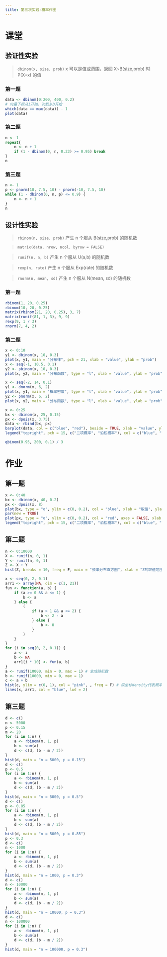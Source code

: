 ---
title: 第三次实践-概率作图
---

# 课堂

## 验证性实验

> ` dbinom(x, size, prob)` x 可以是值或范围，返回 X~B(size,prob) 时 P(X=x) 的值

### 第一题

```{r}
data <- dbinom(0:200, 400, 0.2)
# 向量下标从1开始，次数从0开始
which(data == max(data)) - 1
plot(data)
```

### 第二题

```{r}
n <- 1
repeat{
    n <- n + 1
    if (1 - dbinom(0, n, 0.23) >= 0.95) break
}
n
```

### 第三题

```{r}
n <- 1
p <- pnorm(10, 7.5, 10) - pnorm(-10, 7.5, 10)
while (1 - dbinom(0, n, p) <= 0.9) {
    n <- n + 1
}
n
```

## 设计性实验

> ` rbinom(n, size, prob)` 产生 n 个服从 B(size,prob) 的随机数

> ` matrix(data, nrow, ncol, byrow = FALSE)`

> ` runif(n, a, b)` 产生 n 个服从 U(a,b) 的随机数

> ` rexp(n, rate)` 产生 n 个服从 Exp(rate) 的随机数

> ` rnorm(n, mean, sd)` 产生 n 个服从 N(mean, sd) 的随机数

### 第一题

```{r}
rbinom(1, 20, 0.25)
rbinom(10, 20, 0.25)
matrix(rbinom(21, 20, 0.25), 3, 7)
matrix(runif(81, 1, 3), 9, 9)
rexp(9, 1 / 3)
rnorm(7, 4, 2)
```

### 第二题

```{r}
x <- 0:10
y1 <- dbinom(x, 10, 0.3)
plot(x, y1, main = "分布律", pch = 21, xlab = "value", ylab = "prob")
x <- seq(-1, 10.5, 0.1)
y2 <- pbinom(x, 10, 0.3)
plot(x, y2, main = "分布函数", type = "l", xlab = "value", ylab = "prob")
```

```{r}
x <- seq(-2, 14, 0.1)
y1 <- dnorm(x, 6, 2)
plot(x, y1, main = "概率密度", type = "l", xlab = "value", ylab = "prob")
y2 <- pnorm(x, 6, 2)
plot(x, y2, main = "分布函数", type = "l", xlab = "value", ylab = "prob")
```

```{r}
x <- 0:25
bx <- dbinom(x, 25, 0.15)
px <- dpois(x, 3.75)
data <- rbind(bx, px)
barplot(data, col = c("blue", "red"), beside = TRUE, xlab = "value", ylab = "prob")
legend("topright", pch = 15, c("二项概率", "泊松概率"), col = c("blue", "red"))
```

```{r}
qbinom(0.95, 200, 0.1) / 3
```

# 作业

## 第一题

```{r}
x <- 0:40
bx <- dbinom(x, 40, 0.2)
px <- dpois(x, 8)
plot(bx, type = "o", ylim = c(0, 0.2), col = "blue", xlab = "取值", ylab = "概率")
par(new = TRUE)
plot(px, type = "o", ylim = c(0, 0.2), col = "red", axes = FALSE, xlab = "", ylab = "")
legend("topright", pch = 15, c("二项概率", "泊松概率"), col = c("blue", "red"))
```

## 第二题

```{r}
n <- 0:10000
X <- runif(n, 0, 1)
Y <- runif(n, 0, 1)
Z <- X + Y
hist(Z, breaks = 10, freq = F, main = "频率分布直方图", xlab = "Z的取值范围", ylab = "频率", xlim = c(0, 2))

x <- seq(0, 2, 0.1)
arr1 <- array(NA, dim = c(1, 21))
fun <- function(a, b) {
    if (a >= 0 && a <= 1) {
        b <- a
    } else {
        (
            if (a > 1 && a <= 2) {
                b <- 2 - a
            } else {
                b <- 0
            }
        )
    }
}
for (i in seq(0, 2, 0.1)) {
    a <- i
    b <- NA
    arr1[i * 10] <- fun(a, b)
}
a <- runif(10000, min = 0, max = 1) # 生成随机数
b <- runif(10000, min = 0, max = 1)
c <- a + b
hist(c, ylim = c(0, 1), col = "pink", , freq = F) # 纵坐标density代表概率密度
lines(x, arr1, col = "blue", lwd = 2)
```

## 第三题

```{r}
d <- c()
n <- 5000
p <- 0.15
m <- 20
for (i in 1:n) {
    a <- rbinom(m, 1, p)
    b <- sum(a)
    d <- c(d, (b - m / 2))
}
hist(d, main = "n = 5000, p = 0.15")
d <- c()
p <- 0.5
for (i in 1:n) {
    a <- rbinom(m, 1, p)
    b <- sum(a)
    d <- c(d, (b - m / 2))
}
hist(d, main = "n = 5000, p = 0.5")
d <- c()
p <- 0.85
for (i in 1:n) {
    a <- rbinom(m, 1, p)
    b <- sum(a)
    d <- c(d, (b - m / 2))
}
hist(d, main = "n = 5000, p = 0.85")
p <- 0.3
d <- c()
n <- 1000
for (i in 1:n) {
    a <- rbinom(m, 1, p)
    b <- sum(a)
    d <- c(d, (b - m / 2))
}
hist(d, main = "n = 1000, p = 0.3")
d <- c()
n <- 10000
for (i in 1:n) {
    a <- rbinom(m, 1, p)
    b <- sum(a)
    d <- c(d, (b - m / 2))
}
hist(d, main = "n = 10000, p = 0.3")
d <- c()
n <- 100000
for (i in 1:n) {
    a <- rbinom(m, 1, p)
    b <- sum(a)
    d <- c(d, (b - m / 2))
}
hist(d, main = "n = 100000, p = 0.3")
```